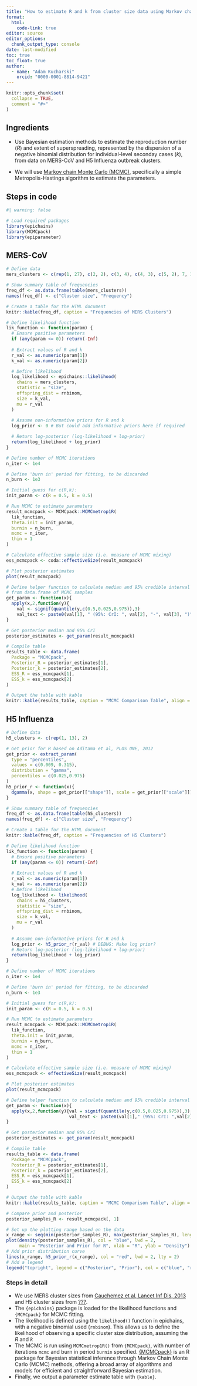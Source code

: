 ```yaml
---
title: "How to estimate R and k from cluster size data using Markov chain Monte Carlo?"
format: 
  html:
    code-link: true
editor: source
editor_options: 
  chunk_output_type: console
date: last-modified
toc: true
toc_float: true
author: 
  - name: "Adam Kucharski"
    orcid: "0000-0001-8814-9421"
---
```


```r
knitr::opts_chunk$set(
  collapse = TRUE,
  comment = "#>"
)
```

## Ingredients

- Use Bayesian estimation methods to estimate the reproduction number ($R$) and extent of superspreading, represented by the dispersion of a negative binomial distribution for individual-level seconday cases ($k$), from data on MERS-CoV and H5 Influenza outbreak clusters.

- We will use [Markov chain Monte Carlo (MCMC)](https://en.wikipedia.org/wiki/Markov_chain_Monte_Carlo), specifically a simple Metropolis-Hastings algorithm to estimate the parameters.


## Steps in code

```r
#| warning: false

# Load required packages
library(epichains)
library(MCMCpack)
library(epiparameter)
```

::: {.panel-tabset}

## MERS-CoV

```r
# Define data
mers_clusters <- c(rep(1, 27), c(2, 2), c(3, 4), c(4, 3), c(5, 2), 7, 13, 26)

# Show summary table of frequencies
freq_df <- as.data.frame(table(mers_clusters))
names(freq_df) <- c("Cluster size", "Frequency")

# Create a table for the HTML document
knitr::kable(freq_df, caption = "Frequencies of MERS Clusters")

# Define likelihood function
lik_function <- function(param) {
  # Ensure positive parameters
  if (any(param <= 0)) return(-Inf)
  
  # Extract values of R and k
  r_val <- as.numeric(param[1])
  k_val <- as.numeric(param[2])

  # Define likelihood
  log_likelihood <- epichains::likelihood(
    chains = mers_clusters,
    statistic = "size",
    offspring_dist = rnbinom,
    size = k_val,
    mu = r_val
  )
  
  # Assume non-informative priors for R and k
  log_prior <- 0 # But could add informative priors here if required

  # Return log-posterior (log-likelihood + log-prior)
  return(log_likelihood + log_prior)
}

# Define number of MCMC iterations
n_iter <- 1e4

# Define 'burn in' period for fitting, to be discarded
n_burn <- 1e3

# Initial guess for c(R,k):
init_param <- c(R = 0.5, k = 0.5)

# Run MCMC to estimate parameters
result_mcmcpack <- MCMCpack::MCMCmetrop1R(
  lik_function, 
  theta.init = init_param, 
  burnin = n_burn, 
  mcmc = n_iter, 
  thin = 1
)

# Calculate effective sample size (i.e. measure of MCMC mixing)
ess_mcmcpack <- coda::effectiveSize(result_mcmcpack)

# Plot posterior estimates
plot(result_mcmcpack)

# Define helper function to calculate median and 95% credible interval
# from data.frame of MCMC samples
get_param <- function(x){
  apply(x,2,function(y){
    val <- signif(quantile(y,c(0.5,0.025,0.975)),3)
    val_text <- paste0(val[1], " (95%: CrI: ", val[2], "-", val[3], ")")})
}

# Get posterior median and 95% CrI
posterior_estimates <- get_param(result_mcmcpack)

# Compile table
results_table <- data.frame(
  Package = "MCMCpack",
  Posterior_R = posterior_estimates[1],
  Posterior_k = posterior_estimates[2],
  ESS_R = ess_mcmcpack[1],
  ESS_k = ess_mcmcpack[2]
)

# Output the table with kable
knitr::kable(results_table, caption = "MCMC Comparison Table", align = 'c')
```

## H5 Influenza

```r
# Define data
h5_clusters <- c(rep(1, 13), 2)

# Get prior for R based on Aditama et al, PLOS ONE, 2012
get_prior <- extract_param(
  type = "percentiles",
  values = c(0.009, 0.315),
  distribution = "gamma",
  percentiles = c(0.025,0.975)
)
h5_prior_r <- function(x){
  dgamma(x, shape = get_prior[["shape"]], scale = get_prior[["scale"]])
}

# Show summary table of frequencies
freq_df <- as.data.frame(table(h5_clusters))
names(freq_df) <- c("Cluster size", "Frequency")

# Create a table for the HTML document
knitr::kable(freq_df, caption = "Frequencies of H5 Clusters")

# Define likelihood function
lik_function <- function(param) {
  # Ensure positive parameters
  if (any(param <= 0)) return(-Inf) 
  
  # Extract values of R and k
  r_val <- as.numeric(param[1])
  k_val <- as.numeric(param[2])
  # Define likelihood
  log_likelihood <- likelihood(
    chains = h5_clusters,
    statistic = "size",
    offspring_dist = rnbinom,
    size = k_val,
    mu = r_val
  )
  
  # Assume non-informative priors for R and k
  log_prior <- h5_prior_r(r_val) # DEBUG: Make log prior?
  # Return log-posterior (log-likelihood + log-prior)
  return(log_likelihood + log_prior)
}

# Define number of MCMC iterations
n_iter <- 1e4

# Define 'burn in' period for fitting, to be discarded
n_burn <- 1e3

# Initial guess for c(R,k):
init_param <- c(R = 0.5, k = 0.5)

# Run MCMC to estimate parameters
result_mcmcpack <- MCMCpack::MCMCmetrop1R(
  lik_function, 
  theta.init = init_param, 
  burnin = n_burn, 
  mcmc = n_iter, 
  thin = 1
)

# Calculate effective sample size (i.e. measure of MCMC mixing)
ess_mcmcpack <- effectiveSize(result_mcmcpack)

# Plot posterior estimates
plot(result_mcmcpack)

# Define helper function to calculate median and 95% credible interval from data.frame of MCMC samples
get_param <- function(x){
  apply(x,2,function(y){val = signif(quantile(y,c(0.5,0.025,0.975)),3);
                        val_text <- paste0(val[1]," (95%: CrI: ",val[2],"-",val[3],")")})
}

# Get posterior median and 95% CrI
posterior_estimates <- get_param(result_mcmcpack)

# Compile table
results_table <- data.frame(
  Package = "MCMCpack",
  Posterior_R = posterior_estimates[1],
  Posterior_k = posterior_estimates[2],
  ESS_R = ess_mcmcpack[1],
  ESS_k = ess_mcmcpack[2]
)

# Output the table with kable
knitr::kable(results_table, caption = "MCMC Comparison Table", align = 'c')

# Compare prior and posterior
posterior_samples_R <- result_mcmcpack[, 1] 

# Set up the plotting range based on the data
x_range <- seq(min(posterior_samples_R), max(posterior_samples_R), length.out = 1000)
plot(density(posterior_samples_R), col = "blue", lwd = 2, 
     main = "Posterior and Prior for R", xlab = "R", ylab = "Density")
# Add prior distribution curve
lines(x_range, h5_prior_r(x_range), col = "red", lwd = 2, lty = 2)
# Add a legend
legend("topright", legend = c("Posterior", "Prior"), col = c("blue", "red"), lwd = 2, lty = c(1, 2))
```

:::

### Steps in detail
- We use MERS cluster sizes from [Cauchemez et al, Lancet Inf Dis, 2013](https://www.thelancet.com/journals/laninf/article/PIIS1473-3099(13)70304-9/fulltext) and H5 cluster sizes from [???]().
- The `{epichains}` package is loaded for the likelihood functions and `{MCMCpack}` for MCMC fitting.
- The likelihood is defined using the `likelihood()` function in epichains, with a negative binomial used (`rnbinom`). This allows us to define the likelihood of observing a specific cluster size distribution, assuming the $R$ and $k$
- The MCMC is run using `MCMCmetrop1R()` from `{MCMCpack}`, with number of iterations `mcmc` and burn in period `burnin` specified. [{MCMCpack}](https://cran.r-project.org/web/packages/MCMCpack/index.html) is an R package for Bayesian statistical inference through Markov Chain Monte Carlo (MCMC) methods, offering a broad array of algorithms and models for efficient and straightforward Bayesian estimation.
- Finally, we output a parameter estimate table with `{kable}`.
